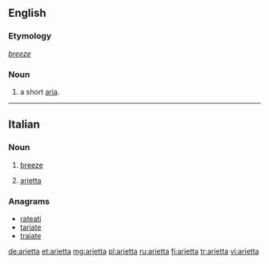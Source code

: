 ==English==

===Etymology===
{{etyl|it|en}} ''[[breeze]]''

===Noun===
{{en-noun}}

# {{context|music|lang=en}} a short [[aria]].

----

==Italian==

===Noun===
{{it-noun||f||ariette}}

# [[breeze]]
# {{context|music|lang=it}} [[#English|arietta]]

===Anagrams===
* [[rateati#Italian|rateati]]
* [[tariate#Italian|tariate]]
* [[traiate#Italian|traiate]]

[[de:arietta]]
[[et:arietta]]
[[mg:arietta]]
[[pl:arietta]]
[[ru:arietta]]
[[fi:arietta]]
[[tr:arietta]]
[[vi:arietta]]